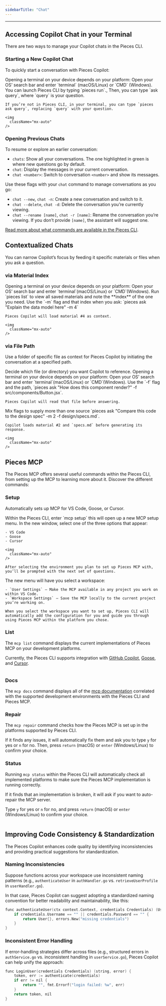 ```yaml
---
sidebarTitle: "Chat"
---
```


---

## Accessing Copilot Chat in your Terminal

There are two ways to manage your Copilot chats in the Pieces CLI.

### Starting a New Copilot Chat

To quickly start a conversation with Pieces Copilot:

<Steps>
  <Step title="Open a Terminal">
    Opening a terminal on your device depends on your platform: Open your OS’ search bar and enter `terminal` (macOS/Linux) or `CMD` (Windows).
  </Step>
  <Step title="Enter Ask Command">
    You can launch Pieces CLI by typing `pieces run`., Then, you can type `ask query`, where `query` is your question.

    If you’re not in Pieces CLI, in your terminal, you can type `pieces ask query`, replacing `query` with your question.

    <img
      className="mx-auto"
    />
  </Step>
</Steps>

### Opening Previous Chats

To resume or explore an earlier conversation:

- `chats`: Show all your conversations. The one highlighted in green is where new questions go by default.
- `chat`: Display the messages in your current conversation.
- `chat <number>`: Switch to conversation `<number>` and show its messages.

Use these flags with your `chat` command to manage conversations as you go:

- `chat --new`, `chat -n`: Create a new conversation and switch to it.
- `chat --delete`, `chat -d`: Delete the conversation you’re currently viewing.
- `chat --rename [name]`, `chat -r [name]`: Rename the conversation you’re viewing. If you don’t provide `[name]`, the assistant will suggest one.

[Read more about what commands are available in the Pieces CLI](https://docs.pieces.app/products/cli/commands).

## Contextualized Chats

You can narrow Copilot’s focus by feeding it specific materials or files when you ask a question.

### via Material Index

<Steps>
  <Step title="Open a Terminal">
    Opening a terminal on your device depends on your platform: Open your OS’ search bar and enter `terminal`(macOS/Linux) or `CMD`(Windows).
  </Step>
  <Step title="List your materials">
    Run `pieces list` to view all saved materials and note the **index** of the one you need.
  </Step>
  <Step title="Ask with a Material">
    Use the `-m` flag and that index when you ask: `pieces ask "Explain the data model here" -m 4`

    Pieces Copilot will load material #4 as context.

    <img
      className="mx-auto"
    />
  </Step>
</Steps>

### via File Path

Use a folder of specific file as context for Pieces Copilot by initiating the conversation at a specified path.

<Steps>
  <Step title="Select Your File or Folder">
    Decide which file (or directory) you want Copilot to reference.
  </Step>
  <Step title="Open a Terminal">
    Opening a terminal on your device depends on your platform: Open your OS’ search bar and enter `terminal`(macOS/Linux) or `CMD`(Windows).
  </Step>
  <Step title="Ask with a File">
    Use the `-f` flag and the path, `pieces ask "How does this component render?" -f src/components/Button.jsx`.

    Pieces Copilot will read that file before answering.
  </Step>
  <Step title="Provide Multiple Contexts">
    Mix flags to supply more than one source `pieces ask "Compare this code to the design spec" -m 2 -f design/specs.md`.

    Copilot loads material #2 and `specs.md` before generating its response.

    <img
      className="mx-auto"
    />
  </Step>
</Steps>

## Pieces MCP

The Pieces MCP offers several useful commands within the Pieces CLI, from setting up the MCP to learning more about it. Discover the different commands:

### Setup

Automatically sets up MCP for VS Code, Goose, or Cursor.

<Steps>
  <Step title="Enter MCP Command">
    Within the Pieces CLI, enter `mcp setup` this will open up a new MCP setup menu.
  </Step>
  <Step title="Select MCP Platform">
    In the new window, select one of the three options that appear:

    - VS Code
    - Goose
    - Cursor

    <img
      className="mx-auto"
    />

    After selecting the environment you plan to set up Pieces MCP with, you’ll be prompted with the next set of questions.
  </Step>
  <Step title="Select Workspace">
    The new menu will have you select a workspace:

    - `User Settings` — Make the MCP available in any project you work on within VS Code.
    - `Workspace Settings` — Save the MCP locally to the current project you’re working on.

    When you select the workspace you want to set up, Pieces CLI will automatically add the configuration for you and guide you through using Pieces MCP within the platform you chose.
  </Step>
</Steps>

### List

The `mcp list` command displays the current implementations of Pieces MCP on your development platforms.

Currently, the Pieces CLI supports integration with [GitHub Copilot](https://docs.pieces.app/products/mcp/github-copilot), [Goose](https://docs.pieces.app/products/mcp/goose), and [Cursor](https://docs.pieces.app/products/mcp/cursor).

<img
  className="mx-auto"
/>

### Docs

The `mcp docs` command displays all of the [mcp documentation](https://docs.pieces.app/products/mcp/get-started) correlated with the supported development environments with the Pieces CLI and Pieces MCP.

### Repair

The `mcp repair` command checks how the Pieces MCP is set up in the platforms supported by Pieces CLI.

If it finds any issues, it will automatically fix them and ask you to type `y` for yes or `n` for no. Then, press `return` (macOS) or `enter` (Windows/Linux) to confirm your choice.

### Status

Running `mcp status` within the Pieces CLI will automatically check all implemented platforms to make sure the Pieces MCP implementation is running correctly.

If it finds that an implementation is broken, it will ask if you want to auto-repair the MCP server.

Type `y` for yes or `n` for no, and press `return` (macOS) or `enter` (Windows/Linux) to confirm your choice.

<img
  className="mx-auto"
/>

## Improving Code Consistency & Standardization

The Pieces Copilot enhances code quality by identifying inconsistencies and providing practical suggestions for standardization.

### Naming Inconsistencies

Suppose functions across your workspace use inconsistent naming patterns (e.g., `authenticateUser` in `authHandler.go` vs. `retrieveUserProfile` in `userHandler.go`).

In that case, Pieces Copilot can suggest adopting a standardized naming convention for better readability and maintainability, like this:

```c
func authenticateUser(ctx context.Context, credentials Credentials) (User, error) {
    if credentials.Username == "" || credentials.Password == "" {
        return User{}, errors.New("missing credentials")
    }
}
```

### Inconsistent Error Handling

If error-handling strategies differ across files (e.g., structured errors in `authService.go` vs. inconsistent handling in `userService.go`), Pieces Copilot can help unify the approach:

```c
func LoginUser(credentials Credentials) (string, error) {
    token, err := authenticate(credentials)
    if err != nil {
        return "", fmt.Errorf("login failed: %w", err)
    }
    return token, nil
}
```
